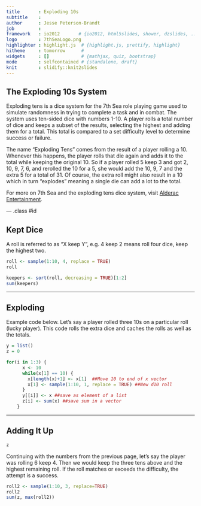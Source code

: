 ```yaml
---
title       : Exploding 10s
subtitle    : 
author      : Jesse Peterson-Brandt
job         : 
framework   : io2012       # {io2012, html5slides, shower, dzslides, ...}
logo        : 7thSeaLogo.png
highlighter : highlight.js  # {highlight.js, prettify, highlight}
hitheme     : tomorrow      # 
widgets     : []            # {mathjax, quiz, bootstrap}
mode        : selfcontained # {standalone, draft}
knit        : slidify::knit2slides
--- 
```


## The Exploding 10s System

Exploding tens is a dice system for the 7th Sea role playing game used to simulate randomness
in trying to complete a task and in combat. The system uses ten-sided dice with numbers 1-10. 
A player rolls a total number of dice and keeps a subset of the results, selecting the highest 
and adding them for a total. This total is compared to a set difficulty level to determine 
success or failure.

The name "Exploding Tens" comes from the result of a player rolling a 10. Whenever this 
happens, the player rolls that die again and adds it to the total while keeping the original 10. 
So if a player rolled 5 keep 3 and got 2, 10, 9, 7, 6, and rerolled the 10 for a 5, she would add
the 10, 9, 7 and the extra 5 for a total of 31. Of course, the extra roll might also result in 
a 10 which in turn "explodes" meaning a single die can add a lot to the total.

For more on 7th Sea and the exploding tens dice system, visit <a href="http://www.alderac.com/7thsea/">Alderac Entertainment</a>.

---  .class #id

## Kept Dice

A roll is referred to as "X keep Y", e.g. 4 keep 2 means roll four dice, keep the highest
two.

```r

roll <- sample(1:10, 4, replace = TRUE)
roll

keepers <- sort(roll, decreasing = TRUE)[1:2]
sum(keepers)
```

--- 

## Exploding

Example code below. Let's say a player rolled three 10s on a particular roll (lucky player). This
code rolls the extra dice and caches the rolls as well as the totals.
```r
y = list()
z = 0

for(i in 1:3) {
      x <- 10
      while(x[1] == 10) {
        x[length(x)+1] <- x[1]  ##Move 10 to end of x vector
        x[1] <- sample(1:10, 1, replace = TRUE) ##New d10 roll
      }
      y[[i]] <- x ##save as element of a list
      z[i] <- sum(x) ##save sum in a vector
    }

```

---

## Adding It Up

```r
z
```
Continuing with the numbers from the previous page, let's say the player was rolling 6 keep 4.
Then we would keep the three tens above and the highest remaining roll. If the roll matches
or exceeds the difficulty, the attempt is a success.

```r
roll2 <- sample(1:10, 3, replace=TRUE)
roll2
sum(z, max(roll2))
```

